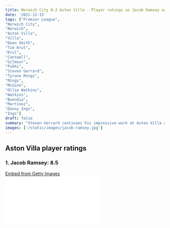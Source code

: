 ```yaml
---
title: Norwich City 0-2 Aston Villa - Player ratings as Jacob Ramsey and Ollie Watkins tame Dean Smith's former side
date: '2021-12-15'
tags: ["Premier League",
"Norwich City",
"Norwich",
"Aston Villa",
"Villa",
"Dean Smith",
"Tim Krul",
"Krul",
"Cantwell",
"Gilmour",
"Pukki",
"Steven Gerrard",
"Tyrone Mings",
"Mings",
"McGinn",
"Ollie Watkins",
"Watkins",
"Buendia",
"Martinez",
"Danny Ings",
"Ings"]
draft: false
summary: "Steven Gerrard continues his impressive work at Aston Villa as his side cruised past Norwich City. Take a look at how both sides fared out in our player ratings"
images: ['/static/images/jacob-ramsey.jpg']
---
```


## Aston Villa player ratings

### 1. Jacob Ramsey: 8.5

<div
  className="getty embed image"
  style={{
    backgroundColor: '#fff',
    display: 'inline-block',
    fontFamily: 'Roboto, sans-serif',
    color: '#a7a7a7',
    fontSize: '11px',
    width: '100%',
    maxWidth: '594px',
    float: 'left',
    marginRight: '20px',
    marginBottom: '20px',
  }}
>
  <div style={{ padding: 0, margin: 0, textAlign: 'left' }}>
    <a
      href="http://www.gettyimages.in/detail/1237232044"
      target="_blank"
      style={{
        color: '#a7a7a7',
        textDecoration: 'none',
        fontWeight: 'normal !important',
        border: 'none',
        display: 'inline-block',
      }}
    >
      Embed from Getty Images
    </a>
  </div>
  <div
    style={{
      overflow: 'hidden',
      position: 'relative',
      height: 0,
      padding: '69.69697% 0 0 0',
      width: '100%',
    }}
  >
    <iframe
      src="//embed.gettyimages.com/embed/1237232044?et=FeGDzQcrROViH0MlVarmtA&tld=in&sig=hA2wOaB2HIgDqxWiLKu9ZO5SWH9twUv8sg6FU489diE=&caption=false&ver=1"
      scrolling="no"
      frameBorder={0}
      width={594}
      height={414}
      style={{
        display: 'inline-block',
        position: 'absolute',
        top: 0,
        left: 0,
        width: '100%',
        height: '100%',
        margin: 0,
      }}
    />
  </div>
</div>

The youngster was phenomenal. His injection of pace caused a lot of panic for the hosts and he ended up scoring a really good goal. Drove past the opponent's midfield and ensured that he gave his side a commanding lead.

### 2. Emiliano Martinez: 6

He probably had a small picnic out there.

### 3. Matthew Cash: 8

Worked tirelessly to create an overload on the right hand side of Villa's attack. Showed good injection of pace that troubled the Norwich back line. His work was nearly entirely done in the attacking half.

### 4. Ezri Konsa: 7

He was out there at the halfway line to gather anything that was pumped forward by Norwich. At times, he went forward and added an extra body to keep the pressure on the hosts.

### 5. Tyrone Mings: 7

He probably had a few cups of coffee out there.

### 6. Matt Targett: 8

Similar to Matty Cash, Targett was also enjoying the game bombarding forward down the left-hand side. He was constantly bothering the Norwich backline with his presence upfront.

### 7. Douglas Luiz: 8

The Brazilian had a walk in the park and he was barely asked to sprint around and contribute defensively.

### 8. John McGinn: 8

He was strong, determined and focused throughout the game. He had an attempt on goal that questioned Tim Krul. He constantly looked for a forward pass onto Watkins and his fellow teammates.

### 9. Ashley Young: 5.5

The veteran couldn't really push his side forward for large parts of the game. His age probably restricted him from offering more from an attacking point of view.

However, he gave Matty Cash the license to push forward continuously.

### 10. Buendia: 8.5

It was a good day out for the Argentine at his former club. He linked up really well with Watkins and McGinn and he carried the ball forward superbly asking a lot of questions of the hosts.

### 11. Ollie Watkins: 7.5

<div
  className="getty embed image"
  style={{
    backgroundColor: '#fff',
    display: 'inline-block',
    fontFamily: 'Roboto, sans-serif',
    color: '#a7a7a7',
    fontSize: '11px',
    width: '100%',
    maxWidth: '594px',
    float: 'left',
    marginRight: '20px',
    marginBottom: '20px',
  }}
>
  <div style={{ padding: 0, margin: 0, textAlign: 'left' }}>
    <a
      href="http://www.gettyimages.in/detail/1359052796"
      target="_blank"
      style={{
        color: '#a7a7a7',
        textDecoration: 'none',
        fontWeight: 'normal !important',
        border: 'none',
        display: 'inline-block',
      }}
    >
      Embed from Getty Images
    </a>
  </div>
  <div
    style={{
      overflow: 'hidden',
      position: 'relative',
      height: 0,
      padding: '66.66667% 0 0 0',
      width: '100%',
    }}
  >
    <iframe
      src="//embed.gettyimages.com/embed/1359052796?et=4zC52GQBQ4xr6mFvG5eJGg&tld=in&sig=YzcrAICbkLUmZyf5FWE6RGfLBujHCJ-IkJCz3fkIpuc=&caption=false&ver=1"
      scrolling="no"
      frameBorder={0}
      width={594}
      height={396}
      style={{
        display: 'inline-block',
        position: 'absolute',
        top: 0,
        left: 0,
        width: '100%',
        height: '100%',
        margin: 0,
      }}
    />
  </div>
</div>

In the first half, he offered a lot in an attacking midfield position for Aston Villa. He linked up well with his teammates and looked to create play initially. As the game wore on, he wanted to get on the scoresheet desperately. He got his chance in the 87th minute of the game, while he also grabbed an assist.

## Substitutes

### 12. Danny Ings: 4

The former Liverpool striker was desperate to get a goal in the game which affected the chemistry between him and Watkins. It will take time for both of them to get used to the way the team plays under Steven Gerrard.

### 13. Carney Chukwuemeka: 5

He came on and provided an assist for Watkins. Had a good cameo performance on the night.

### 14. Axel Tuanzebe: 5

The manager just wanted him to get his legs warm for a bit. Wonder if he did get warm with what Norwich had upfront.

## Norwich City player ratings

### 1. Tim Krul: 6.5

He was probably their stand-out player on the field for Dean Smith. He's been continuously making save after save, week in and week out. Unfortunately, he couldn't bail his side out against a Villa side that brought their swords out.

He'll probably need defenders that have a much better shield on them. Made a few decent and testing saves in both halves.

### 2. Max Aarons: 4

He started the game pretty well, but then lost focus and determination as the game wore on. Seemed like he wasn't physically ready for the game after the likes of Cristiano Ronaldo and Bruno Fernandes visited the shores a few days ago.

He had a really poor game. He was out of the races.

### 3. Ben Gibson: 5

He was decent enough on the night and marked his defender's pretty well.

### 4. Ozan Kabak: 3

The Turkish international got off to a decent start in the game, but eventually got injured and still managed to carry on.

However, that decision to carry on was a huge liability to his side as he gave Ramsey the space to find his spot. He got subbed off before halftime which is not a good sign for the club as their centre-back issues keep getting worse.

### 5. Brandon Williams: 5.5

The Man Utd loanee was the pick of the bunch in the back four for Dean Smith's side. He was outplayed at times by the likes of Matty Cash, Buendia and John McGinn, but he put in the work rate and effort required.

He was one of the Norwich boys that showed some endeavor and fight, but it wasn't enough to keep his side from losing.

### 6. Billy Gilmour: 2

Chelsea's loanee was far from poor in this game. He had a nightmare. He gave away the ball needlessly at times. Made a few square and backward passes.

Eventually, he gave the ball away for Villa's opening goal. He made a weak challenge for the visitor's second and failed to pick himself up throughout the second half.

### 7. Jacob Sørensen: 5

Defensively, he was impressive. He was at the right place at the right time helping out his ailing defense.

However, he couldn't make a difference with the ball going forward.

### 8. Kenny McLean: 4

The midfielder started the game well. He was decent in the opening exchanges of the game as he won a few challenges. He struck one sweet on the volley in the first half, but Villa's man came over and blocked his shot which seemed goal bound.

Beyond that, he had a pretty average game later on as he gave away possession needlessly.

### 9. Przemyslaw Placheta: 3

Norwich's Polish forward looked to create his own spark by bringing out his tricks from his bag, but he couldn't influence the game in a positive way for the hosts.

### 10. Todd Cantwell: 1

He had a night which he has to forget. He'll be rolling around his bed having an issue sleeping.

He couldn't Influence the game at all. He couldn't pick a pass and ran out of idea's during the game. There was no defensive work rate from him as well. Had a horrendous moment when he back-heeled the ball out of play in the first half.

Eventually, he ran straight down the tunnel after being subbed off at the hour mark.

### 11. Teemu Pukki: 4

If the Finnish international deserves any credit in the game, then he deserves it due to his defensive work rate. Sadly, he didn't receive much service upfront from the boys in behind him.

It was a game where he needed his former teammate, Emiliano Buendia to supply him a few goal-bound opportunities.

## Substitutes

### 12. Sam Byram: 5

His introduction on the field helped his side become defensively solid when it came to the back 3 (leaving Aarons out).

### 13. Adam Idah: 3

He came on for Cantwell and he couldn't find his range during the game.

### 14. Kieran Dowell: 3

Looked to create something for the hosts by playing on the right wings, but again, he couldn't make it happen like the rest of his teammates.
